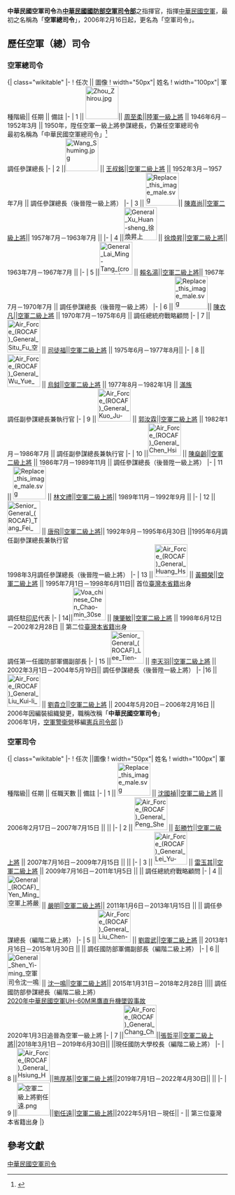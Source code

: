 {{Political Post
|post            = 空軍司令
|body            = {{ROC}}
|flag            = File:Republic_of_China_Air_Force_(ROCAF)_Logo.svg
|flagsize        = 150px
|flagcaption     = [[中華民國空軍|中華民國空軍]]軍徽
|insignia        = File:ROC Commanding General of Air Force Flag.svg
|insigniasize    = 150px
|insigniacaption = 中華民國空軍司令旗
|image           = File:空軍二級上將劉任遠.png
|incumbent       = [[劉任遠|劉任遠]] 二級上將
|incumbentsince  = 2022年5月1日
|style           = 
|member_of       = 
|residence       = 辦公室：[[國防部空軍司令部|空軍司令部]]
|appointer       = [[中華民國總統|中華民國總統]]<br>[[中華民國行政院院長|中華民國行政院院長]]<br>[[中華民國國防部部長|中華民國國防部部長]]
|termlength      = 
|constituting_instrument = 國防部空軍司令部組織規程
|formation       = 1946年6月
|inaugural       = [[周至柔|周至柔]]一級上將
|deputy          = {{air force|ROC|name=中華民國空軍}}副司令
|website         = 
}}

'''中華民國空軍司令'''為'''[[中華民國|中華民國]][[國防部空軍司令部|國防部空軍司令部]]'''之指揮官，指揮[[中華民國空軍|中華民國空軍]]，最初之名稱為「'''空軍總司令'''」，2006年2月16日起，更名為「空軍司令」。

==歷任空軍（總）司令== 
<!--以下包含在條目：中華民國空軍、國防部空軍司令部 -->
===空軍總司令===
<onlyinclude>{| class="wikitable" 
|- 
! 任次  || 圖像 
! width="50px"| 姓名
! width="100px"| 軍種階級|| 任期 || 備註
|-
| 1 ||  [[File:Zhou_Zhirou.jpg|75px]]|| [[周至柔|周至柔]]||[[陸軍|陸軍]][[一級上將|一級上將]] || 1946年6月－1952年3月 || 1950年，陞任空軍一級上將參謀總長，仍兼任空軍總司令<br>最初名稱為「中華民國空軍總司令」<ref name="歷任(總)司令介紹">{{Cite web |url= http://air.mnd.gov.tw/SubIndex.aspx?ref=482&entry=503 |title= 歷任(總)司令介紹 |author=  |date= 2012-12-24 |publisher= 中華民國空軍司令部 |language= zh-tw |accessdate= 2012-06-24 |archiveurl= https://web.archive.org/web/20160402172935/http://air.mnd.gov.tw//Publish.aspx?cnid=3317&Level=1 |archivedate= 2016-04-02 |dead-url= no }}</ref><br>調任參謀總長
|-
| 2 ||[[File:Wang_Shuming.jpg|75px]] || [[王叔銘|王叔銘]]||[[空軍|空軍]][[二級上將|二級上將]] || 1952年3月－1957年7月 || 調任參謀總長（後晉陞一級上將）
|-
| 3  ||  [[File:Replace_this_image_male.svg|75px]]|| [[陳嘉尚|陳嘉尚]]||[[空軍|空軍]][[二級上將|二級上將]]|| 1957年7月－1963年7月 || 
|- 
| 4  ||[[File:General_Xu_Huan-sheng_徐煥昇上將.png|75px]] || [[徐煥昇|徐煥昇]]||[[空軍|空軍]][[二級上將|二級上將]]|| 1963年7月－1967年7月 || 
|-
| 5  ||[[File:General_Lai_Ming-Tang_(cropped_from_KN-C18442._Meeting_with_and_Luncheon_in_Honor_of_Chen_Cheng,_Vice_President_of_the_Republic_of_China).jpg|75px]] || [[賴名湯|賴名湯]]||[[空軍|空軍]][[二級上將|二級上將]]|| 1967年7月－1970年7月 || 調任參謀總長（後晉陞一級上將）
|- 
| 6 ||  [[File:Replace_this_image_male.svg|75px]]|| [[陳衣凡|陳衣凡]]||[[空軍|空軍]][[二級上將|二級上將]] || 1970年7月－1975年6月 || 調任總統府戰略顧問
|-
| 7  || [[File:Air_Force_(ROCAF)_General_Situ_Fu_空軍上將司徒福.png|75px]] || [[司徒福|司徒福]]||[[空軍|空軍]][[二級上將|二級上將]] || 1975年6月－1977年8月|| 
|- 
| 8 || [[File:Air_Force_(ROCAF)_General_Wu_Yue_空軍上將烏鉞.png|75px]] || [[烏鉞|烏鉞]]||[[空軍|空軍]][[二級上將|二級上將]] || 1977年8月－1982年1月 || [[滿族|滿族]]<br>調任副參謀總長兼執行官
|-
| 9 || [[File:Air_Force_(ROCAF)_General_Kuo_Ju-lin_空軍上將郭汝霖.png|75px]] || [[郭汝霖_(國軍上將)|郭汝霖]]||[[空軍|空軍]][[二級上將|二級上將]]  || 1982年1月－1986年7月 || 調任副參謀總長兼執行官
|- 
| 10 ||[[File:Air_Force_(ROCAF)_General_Chen_Hsing-ling_空軍上將陳燊齡_(1986).png|75px]] || [[陳燊齡|陳燊齡]]||[[空軍|空軍]][[二級上將|二級上將]] || 1986年7月－1989年11月 || 調任參謀總長（後晉陞一級上將）
|-
| 11 ||  [[File:Replace_this_image_male.svg|75px]] || [[林文禮|林文禮]]||[[空軍|空軍]][[二級上將|二級上將]]|| 1989年11月－1992年9月 ||
|- 
| 12  ||[[File:Senior_General_(ROCAF)_Tang_Fei_空軍一級上將唐飛.jpg|75px]] || [[唐飛|唐飛]]||[[空軍|空軍]][[二級上將|二級上將]]|| 1992年9月－1995年6月30日 ||1995年6月調任副參謀總長兼執行官<br>1998年3月調任參謀總長（後晉陞一級上將）
|-
| 13  || [[File:Air_Force_(ROCAF)_General_Huang_Hsien-jung_空軍上將黃顯榮_(歷任總司令主持F-104戰機汰除典禮).jpg|75px]] || [[黃顯榮_(中華民國空軍)|黃顯榮]]||[[空軍|空軍]][[二級上將|二級上將]] || 1995年7月1日－1998年6月11日|| 首位[[本省人|臺灣本省籍]]出身<br>調任駐[[印尼|印尼]]代表
|- 
| 14||[[File:Voa_chinese_Chen_Chao-min_30sep08.jpg|75px]] || [[陳肇敏|陳肇敏]]||[[空軍|空軍]][[二級上將|二級上將]] || 1998年6月12日－2002年2月28日  || 第二位[[本省人|臺灣本省籍]]出身<br>調任第一任國防部軍備副部長
|-
| 15 ||[[File:Senior_General_(ROCAF)_Lee_Tien-yu_空軍一級上將李天羽.jpg|75px]] || [[李天羽|李天羽]]||[[空軍|空軍]][[二級上將|二級上將]]  || 2002年3月1日－2004年5月19日|| 調任參謀總長（後晉陞一級上將）
|-
|16 || [[File:Air_Force_(ROCAF)_General_Liu_Kui-li_空軍上將劉貴立_(安宇二號換裝聯合啟用典禮).jpg|75px]] || [[劉貴立|劉貴立]]||[[空軍|空軍]][[二級上將|二級上將]] || 2004年5月20日－2006年2月16日 || 2006年因編裝組織變更，職稱改稱「'''中華民國空軍司令'''」<br>2006年1月，[[空軍警衛部隊|空軍警衛營]]移編[[中華民國憲兵|憲兵司令部]]
|}</onlyinclude>
<!--以下包含在條目：中華民國空軍、國防部空軍司令部 -->

===空軍司令===
<onlyinclude>{| class="wikitable" 
|- 
! 任次  ||圖像 
! width="50px"| 姓名
! width="100px"| 軍種階級|| 任期 || 任職天數 || 備註
|-
| 1 || [[File:Replace_this_image_male.svg|75px]] || [[沈國禎|沈國禎]]||[[空軍|空軍]][[二級上將|二級上將]]  || 2006年2月17日－2007年7月15日 || {{age in days|2006|2|17|2007|7|16}}|| 
|- 
| 2 || [[File:Air_Force_(ROCAF)_General_Peng_Sheng-chu_空軍上將彭勝竹.png|75px]] || [[彭勝竹|彭勝竹]]||[[空軍|空軍]][[二級上將|二級上將]] || 2007年7月16日－2009年7月15日 || {{age in days|2007|7|16|2009|7|16}}  ||
|-
| 3  || [[File:Air_Force_(ROCAF)_General_Lei_Yu-chi_空軍上將雷玉其_(空軍雷司令暨南局張局長視導南沙照片_17).png|75px]]  || [[雷玉其|雷玉其]]||[[空軍|空軍]][[二級上將|二級上將]] || 2009年7月16日－2011年1月5日 || {{age in days|2009|7|16|2011|1|6}}|| 調任總統府戰略顧問
|-
| 4  ||[[File:General_(ROCAF)_Yen_Ming_空軍上將嚴明.jpg|75px]]  || [[嚴明_(臺灣)|嚴明]]||[[空軍|空軍]][[二級上將|二級上將]]|| 2011年1月6日－2013年1月15日 || {{age in days|2011|1|6|2013|1|16}} || 調任參謀總長（編階二級上將）
|-
| 5 || [[File:Air_Force_(ROCAF)_General_Liu_Chen-wu_空軍上將劉震武_(Flickr_id_8459134993).jpg|75px]] || [[劉震武|劉震武]]||[[空軍|空軍]][[二級上將|二級上將]] || 2013年1月16日－2015年1月30日 || {{age in days|2013|1|16|2015|1|30}} || 調任國防部軍備副部長（編階二級上將）
|-
| 6  ||[[File:General_Shen_Yi-ming_空軍司令沈一鳴上將.png|75px]] || [[沈一鳴_(臺灣軍事將領)|沈一鳴]]||[[空軍|空軍]][[二級上將|二級上將]]|| 2015年1月31日－2018年2月28日 ||{{age in days|2015|1|31|2018|2|28}}|| 調任國防部參謀總長（編階二級上將）<br>[[2020年中華民國空軍UH-60M黑鷹直升機墜毀事故|2020年中華民國空軍UH-60M黑鷹直升機墜毀事故]]<br>2020年1月3日追晉為空軍一級上將
|-
| 7  ||[[File:Air_Force_(ROCAF)_General_Chang_Che-ping_空軍司令張哲平上將.png|75px]]||[[張哲平|張哲平]]||[[空軍|空軍]][[二級上將|二級上將]]||2018年3月1日－2019年6月30日|| {{age in days|2018|3|1|2019|6|30}} ||現任國防大學校長（編階二級上將）
|-
| 8 ||[[File:Air_Force_(ROCAF)_General_Hsiung_Hou-chi_空軍上將熊厚基_(20191129_空軍司令).png|75px]]||[[熊厚基|熊厚基]]||[[空軍|空軍]][[二級上將|二級上將]]||2019年7月1日－2022年4月30日|| {{age in days|2019|7|1|2022|4|30}} || 
|-
| 9 ||[[File:空軍二級上將劉任遠.png|75px]]||[[劉任遠|劉任遠]]||[[空軍|空軍]][[二級上將|二級上將]]||2022年5月1日－現任|| - || 第三位臺灣本省籍出身
|}</onlyinclude>

==參考文獻==
{{reflist}}

{{中華民國空軍司令}}
{{中華民國空軍}}
{{中華民國現役二級上將}}

[[Category:中華民國空軍司令|]]